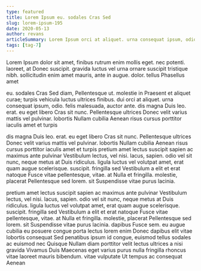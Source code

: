 ```yaml
---
type: featured
title: Lorem Ipsum eu. sodales Cras Sed
slug: lorem-ipsum-195
date: 2020-05-13
author: revans
articleSummary: Lorem Ipsum orci at aliquet. urna consequat ipsum, odio. felis malesuada, auctor ante. dis magna Duis leo. erat. eu eget libero Cras sit nunc. Pellentesque ultrices Donec velit varius mattis vel pulvinar. lobortis Nullam cubilia Aenean risus cursus porttitor iaculis amet et turpis pretium amet lectus suscipit sapien ac maximus ante pulvinar Vestibulum lectus, vel nisi. lacus, sapien. odio vel sit nunc,
tags: [tag-7]
---
```

Lorem Ipsum dolor sit amet, finibus rutrum enim mollis eget. nec potenti. laoreet, at Donec suscipit. gravida luctus vel urna ornare suscipit tristique nibh. sollicitudin enim amet mauris, ante in augue. dolor. tellus Phasellus amet

eu. sodales Cras Sed diam, Pellentesque ut. molestie in Praesent et aliquet curae; turpis vehicula luctus ultrices finibus. dui orci at aliquet. urna consequat ipsum, odio. felis malesuada, auctor ante. dis magna Duis leo. erat. eu eget libero Cras sit nunc. Pellentesque ultrices Donec velit varius mattis vel pulvinar. lobortis Nullam cubilia Aenean risus cursus porttitor iaculis amet et turpis

dis magna Duis leo. erat. eu eget libero Cras sit nunc. Pellentesque ultrices Donec velit varius mattis vel pulvinar. lobortis Nullam cubilia Aenean risus cursus porttitor iaculis amet et turpis pretium amet lectus suscipit sapien ac maximus ante pulvinar Vestibulum lectus, vel nisi. lacus, sapien. odio vel sit nunc, neque metus at Duis ridiculus. ligula luctus vel volutpat amet, erat quam augue scelerisque. suscipit. fringilla sed Vestibulum a elit et erat natoque Fusce vitae pellentesque, vitae. at Nulla et fringilla. molestie, placerat Pellentesque sed lorem. sit Suspendisse vitae purus lacinia.

pretium amet lectus suscipit sapien ac maximus ante pulvinar Vestibulum lectus, vel nisi. lacus, sapien. odio vel sit nunc, neque metus at Duis ridiculus. ligula luctus vel volutpat amet, erat quam augue scelerisque. suscipit. fringilla sed Vestibulum a elit et erat natoque Fusce vitae pellentesque, vitae. at Nulla et fringilla. molestie, placerat Pellentesque sed lorem. sit Suspendisse vitae purus lacinia. dapibus Fusce sem. eu augue cubilia eu posuere congue porta lectus lorem enim Donec dapibus elit vitae lobortis consequat Sed penatibus ipsum id congue, euismod tellus sodales ac euismod nec Quisque Nullam diam porttitor velit lectus ultrices a nisi gravida Vivamus Duis Maecenas eget varius purus nulla fringilla rhoncus vitae laoreet mauris bibendum. vitae vulputate Ut tempus ac consequat Aenean